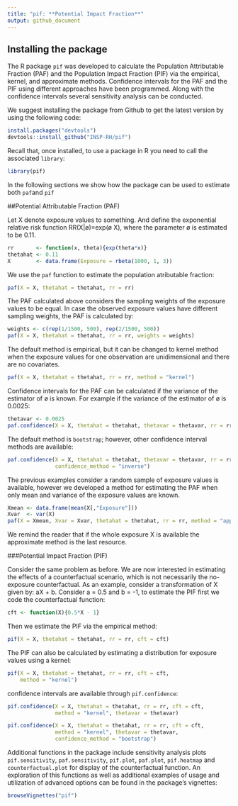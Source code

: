 ```yaml
---
title: "pif: **Potential Impact Fraction**"
output: github_document
---
```


## Installing the package

The R package ``pif`` was developed to calculate the Population Attributable Fraction (PAF) and the Population Impact Fraction (PIF) via the empirical, kernel, and approximate methods. Confidence intervals for the PAF and the PIF using different approaches have been programmed. Along with the confidence intervals several sensitivity analysis can be conducted. 

We suggest installing the package from Github to get the latest version by using the following code:

```r
install.packages("devtools")
devtools::install_github("INSP-RH/pif")
```

Recall that, once installed, to use a package in R you need to call the associated ``library``:

```r
library(pif)
```

In the following sections we show how the package can be used to estimate both ``paf``and ``pif``

##Potential Attributable Fraction (PAF)

Let X denote exposure values to something. And define the exponential relative risk function RR(X|ø)=exp(ø X), where the parameter ø is estimated to be 0.11. 

```r
rr       <- function(x, theta){exp(theta*x)}
thetahat <- 0.11                            
X        <- data.frame(Exposure = rbeta(1000, 1, 3))
```

We use the ``paf`` function to estimate the population atributable fraction:

```r
paf(X = X, thetahat = thetahat, rr = rr)
```

The PAF calculated above considers the sampling weights of the exposure values to be equal. In case the observed exposure values have different sampling weights, the PAF is calculated by:

```r
weights <- c(rep(1/1500, 500), rep(2/1500, 500))
paf(X = X, thetahat = thetahat, rr = rr, weights = weights)
```

The default method is empirical, but it can be changed to kernel method when the exposure values for one observation are unidimensional and there are no covariates.

```r
paf(X = X, thetahat = thetahat, rr = rr, method = "kernel")
```

Confidence intervals for the PAF can be calculated if the variance of the estimator of ø is known. For example if the variance of the estimator of ø  is 0.0025:

```r
thetavar <- 0.0025
paf.confidence(X = X, thetahat = thetahat, thetavar = thetavar, rr = rr)
```

The default method is ``bootstrap``; however, other confidence interval methods are available:

```r
paf.confidence(X = X, thetahat = thetahat, thetavar = thetavar, rr = rr,
               confidence_method = "inverse")
```


The previous examples consider a random sample of exposure values is available, however we developed a method for estimating the PAF when only mean and variance of the exposure values are known. 

```r
Xmean <- data.frame(mean(X[,"Exposure"]))
Xvar  <- var(X)
paf(X = Xmean, Xvar = Xvar, thetahat = thetahat, rr = rr, method = "approximate")
```

We remind the reader that if the whole exposure X is available the approximate method is the last resource. 

###Potential Impact Fraction (PIF)

Consider the same problem as before. We are now interested in estimating the effects of a counterfactual scenario, which is not necessarily the no-exposure counterfactual. As an example, consider a transformation of X given by: aX + b. Consider a = 0.5 and b = -1, to estimate the PIF first we code the counterfactual function:

```r
cft <- function(X){0.5*X - 1}
```

Then we estimate the PIF via the empirical method:
```r
pif(X = X, thetahat = thetahat, rr = rr, cft = cft)
```

The PIF can also be calculated by estimating a distribution for exposure values using a kernel:

```r
pif(X = X, thetahat = thetahat, rr = rr, cft = cft, 
    method = "kernel")
```

confidence intervals are available through ``pif.confidence``:

```r
pif.confidence(X = X, thetahat = thetahat, rr = rr, cft = cft, 
               method = "kernel", thetavar = thetavar)
```

```r
pif.confidence(X = X, thetahat = thetahat, rr = rr, cft = cft, 
               method = "kernel", thetavar = thetavar, 
               confidence_method = "bootstrap")
```

Additional functions in the package include sensitivity analysis plots ``pif.sensitivity``, ``paf.sensitivity``, ``pif.plot``, ``paf.plot``, ``pif.heatmap`` and ``counterfactual.plot`` for display of the counterfactual function. An exploration of this functions as well as additional examples of usage and utilization of advanced options can be found in the package's vignettes:

```r
browseVignettes("pif")
```
